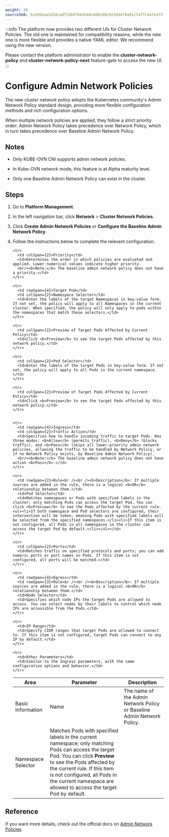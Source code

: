 ```yaml
---
weight: 20
sourceSHA: 5cd30aaa1d34cadf1db9784d24dc0d6190c923d4470a01c7affc4a7ea71f76ed
---
```


:::info
The platform now provides two different UIs for Cluster Network Policies. The old one is maintained for compatibility reasons, while the new one is more flexible and provides a native YAML editor. We recommend using the new version.

Please contact the platform administrator to enable the **cluster-network-policy** and **cluster-network-policy-next** feature-gate to access the new UI.
:::

# Configure Admin Network Policies

The new cluster network policy adopts the Kubernetes community's Admin Network Policy standard design, providing more flexible configuration methods and rich configuration options.

When multiple network policies are applied, they follow a strict priority order: Admin Network Policy takes precedence over Network Policy, which in turn takes precedence over Baseline Admin Network Policy.

## Notes

- Only KUBE-OVN CNI supports admin network policies.

- In Kube-OVN network mode, this feature is at Alpha maturity level.

- Only one Baseline Admin Network Policy can exist in the cluster.

## Steps

1. Go to **Platform Management**.

2. In the left navigation bar, click **Network** > **Cluster Network Policies**.

3. Click **Create Admin Network Policies** or **Configure the Baseline Admin Network Policy**.

4. Follow the instructions below to complete the relevant configuration.

   <table>
     <thead>
       <tr>
         <th>Area</th>
         <th colSpan={2}>Parameter</th>
         <th>Description</th>
       </tr>
     </thead>

     <tbody>
       <tr>
         <td rowSpan={2}>Basic Information</td>
         <td colSpan={2}>Name</td>
         <td>The name of the Admin Network Policy or Baseline Admin Network Policy.</td>
       </tr>

       <tr>
         <td colSpan={2}>Priority</td>
         <td>Determines the order in which policies are evaluated and applied. Lower numerical values indicate higher priority. 
         <br/><b>Note:</b> The baseline admin network policy does not have a priority.</td>
       </tr>

       <tr>
         <td rowSpan={4}>Target Pod</td>
         <td colSpan={2}>Namespace Selector</td>
         <td>Enter the labels of the target Namespaces in key-value form. If not set, the policy will apply to all Namespaces in the current cluster. When specified, the policy will only apply to pods within the namespaces that match these selectors.</td>
       </tr>

       <tr>
         <td colSpan={2}>Preview of Target Pods Affected by Current Policy</td>
         <td>Click <b>Preview</b> to see the target Pods affected by this network policy.</td>
       </tr>

       <tr>
         <td colSpan={2}>Pod Selector</td>
         <td>Enter the labels of the target Pods in key-value form. If not set, the policy will apply to all Pods in the current namespace.</td>
       </tr>

       <tr>
         <td colSpan={2}>Preview of Target Pods Affected by Current Policy</td>
         <td>Click <b>Preview</b> to see the target Pods affected by this network policy.</td>
       </tr>


       <tr>
         <td rowSpan={4}>Ingress</td>
         <td colSpan={2}>Traffic Action</td>
         <td>Specifies how to handle incoming traffic to target Pods. Has three modes: <b>Allow</b> (permits traffic), <b>Deny</b> (blocks traffic), and <b>Pass</b> (skips all lower-priority admin network policies, allowing the traffic to be handled by Network Policy, or if no Network Policy exists, by Baseline Admin Network Policy). 
         <br/><b>Note:</b> The baseline admin network policy does not have action <b>Pass</b>.</td>
       </tr>

       <tr>
         <td rowSpan={2}>Rule<br /><br /><b>Description</b>: If multiple sources are added in the rule, there is a logical <b>OR</b> relationship between them.</td>
         <td>Pod Selector</td>
         <td>Matches namespaces or Pods with specified labels in the cluster; only matching Pods can access the target Pod. You can click <b>Preview</b> to see the Pods affected by the current rule. <ul><li>If both namespace and Pod selectors are configured, their intersection will be taken, meaning Pods with specified labels will be selected from the specified namespaces.</li><li>If this item is not configured, all Pods in all namespaces in the cluster can access the target Pod by default.</li></ul></td>
       </tr>

      <tr>
         <td>Namespace Selector</td>
         <td>Matches Pods with specified labels in the current namespace; only matching Pods can access the target Pod. You can click <b>Preview</b> to see the Pods affected by the current rule. If this item is not configured, all Pods in the current namespace are allowed to access the target Pod by default.</td>
       </tr>

       <tr>
         <td colSpan={2}>Ports</td>
         <td>Matches traffic on specified protocols and ports; you can add numeric ports or port names on Pods. If this item is not configured, all ports will be matched.</td>
       </tr>

       <tr>
         <td rowSpan={4}>Egress</td>
         <td rowSpan={3}>Rule<br /><br /><b>Description</b>: If multiple sources are added in the rule, there is a logical <b>OR</b> relationship between them.</td>
         <td>Node Selector</td>
         <td>Specifies which node IPs the target Pods are allowed to access. You can select nodes by their labels to control which node IPs are accessible from the Pods.</td>
       </tr>

       <tr>
         <td>IP Range</td>
         <td>Specify CIDR ranges that target Pods are allowed to connect to. If this item is not configured, target Pods can connect to any IP by default.</td>
       </tr>

       <tr>
         <td>Other Parameters</td>
         <td>Similar to the Ingress parameters, with the same configuration options and behavior.</td>
       </tr>

     </tbody>
   </table>

## Reference

If you want more details, check out the official docs on [Admin Network Policies](https://network-policy-api.sigs.k8s.io/api-overview/).
